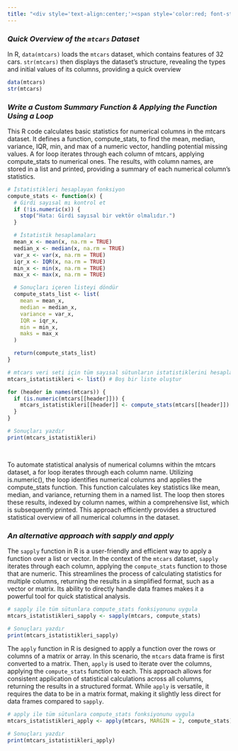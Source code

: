```yaml
---
title: "<div style='text-align:center;'><span style='color:red; font-style:italic;'>Statistical Analysis of the mtcars Dataset in R</span></div>"
---
```


### ***Quick Overview of the `mtcars` Dataset***

In R, `data(mtcars)` loads the `mtcars` dataset, which contains features of 32 cars. `str(mtcars)` then displays the dataset's structure, revealing the types and initial values of its columns, providing a quick overview

```r

data(mtcars)
str(mtcars)

```

### ***Write a Custom Summary Function & Applying the Function Using a Loop***

This R code calculates basic statistics for numerical columns in the mtcars dataset. It defines a function, compute_stats, to find the mean, median, variance, IQR, min, and max of a numeric vector, handling potential missing values. A for loop iterates through each column of mtcars, applying compute_stats to numerical ones. The results, with column names, are stored in a list and printed, providing a summary of each numerical column's statistics.

```r

# İstatistikleri hesaplayan fonksiyon
compute_stats <- function(x) {
  # Girdi sayısal mı kontrol et
  if (!is.numeric(x)) {
    stop("Hata: Girdi sayısal bir vektör olmalıdır.")
  }

  # İstatistik hesaplamaları
  mean_x <- mean(x, na.rm = TRUE)
  median_x <- median(x, na.rm = TRUE)
  var_x <- var(x, na.rm = TRUE)
  iqr_x <- IQR(x, na.rm = TRUE)
  min_x <- min(x, na.rm = TRUE)
  max_x <- max(x, na.rm = TRUE)

  # Sonuçları içeren listeyi döndür
  compute_stats_list <- list(
    mean = mean_x,
    median = median_x,
    variance = var_x,
    IQR = iqr_x,
    min = min_x,
    maks = max_x
  )

  return(compute_stats_list)
}

# mtcars veri seti için tüm sayısal sütunların istatistiklerini hesapla
mtcars_istatistikleri <- list() # Boş bir liste oluştur

for (header in names(mtcars)) {
  if (is.numeric(mtcars[[header]])) {
    mtcars_istatistikleri[[header]] <- compute_stats(mtcars[[header]]) # Sonuçları listeye ekle
  }
}

# Sonuçları yazdır
print(mtcars_istatistikleri)
  
  
```

To automate statistical analysis of numerical columns within the mtcars dataset, a for loop iterates through each column name. Utilizing is.numeric(), the loop identifies numerical columns and applies the compute_stats function. This function calculates key statistics like mean, median, and variance, returning them in a named list. The loop then stores these results, indexed by column names, within a comprehensive list, which is subsequently printed. This approach efficiently provides a structured statistical overview of all numerical columns in the dataset.

### ***An alternative approach with sapply and apply***

The `sapply` function in R is a user-friendly and efficient way to apply a function over a list or vector. In the context of the `mtcars` dataset, `sapply` iterates through each column, applying the `compute_stats` function to those that are numeric. This streamlines the process of calculating statistics for multiple columns, returning the results in a simplified format, such as a vector or matrix. Its ability to directly handle data frames makes it a powerful tool for quick statistical analysis.

```r

# sapply ile tüm sütunlara compute_stats fonksiyonunu uygula
mtcars_istatistikleri_sapply <- sapply(mtcars, compute_stats)

# Sonuçları yazdır
print(mtcars_istatistikleri_sapply)

```

The `apply` function in R is designed to apply a function over the rows or columns of a matrix or array. In this scenario, the `mtcars` data frame is first converted to a matrix. Then, `apply` is used to iterate over the columns, applying the `compute_stats` function to each. This approach allows for consistent application of statistical calculations across all columns, returning the results in a structured format. While `apply` is versatile, it requires the data to be in a matrix format, making it slightly less direct for data frames compared to `sapply`.

```r

# apply ile tüm sütunlara compute_stats fonksiyonunu uygula
mtcars_istatistikleri_apply <- apply(mtcars, MARGIN = 2, compute_stats)

# Sonuçları yazdır
print(mtcars_istatistikleri_apply)

```
